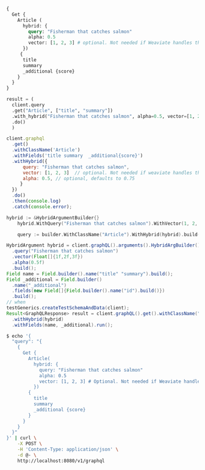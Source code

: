 
<Tabs groupId="languages">
<TabItem value="graphql" label="GraphQL">

```graphql
{
  Get {
    Article (
      hybrid: {
        query: "Fisherman that catches salmon"
        alpha: 0.5 
        vector: [1, 2, 3] # optional. Not needed if Weaviate handles the vectorization. If you provide your own embeddings, put the vector query here.
      })
     {
      title
      summary
      _additional {score}
    }
  }
}
```

</TabItem>
<TabItem value="py" label="Python">

```python
result = (
  client.query
  .get("Article", ["title", "summary"])
  .with_hybrid("Fisherman that catches salmon", alpha=0.5, vector=[1, 2, 3])
  .do()
  )
```

</TabItem>
<TabItem value="js" label="JavaScript">

```js
client.graphql
  .get()
  .withClassName('Article')
  .withFields('title summary  _additional{score}')
  .withHybrid({
      query: "Fisherman that catches salmon",
      vector: [1, 2, 3]  // optional. Not needed if weaviate handles the vectorization.
      alpha: 0.5, // optional, defaults to 0.75
     }
  })
  .do()
  .then(console.log)
  .catch(console.error);
```

</TabItem>
<TabItem value="go" label="Go">

```go
hybrid := &HybridArgumentBuilder{}
	hybrid.WithQuery("Fisherman that catches salmon").WithVector(1, 2, 3).WithAlpha(0.5)

	query := builder.WithClassName("Article").WithHybrid(hybrid).build()
```

</TabItem>
<TabItem value="java" label="Java">

```java
HybridArgument hybrid = client.graphQL().arguments().HybridArgBuilder()
  .query("Fisherman that catches salmon")
  .vector(Float[]{1f,2f,3f})
  .alpha(0.5f)
  .build();
Field name = Field.builder().name("title" "summary").build();
Field _additional = Field.builder()
  .name("_additional")
  .fields(new Field[]{Field.builder().name("id").build()})
  .build();
// when
testGenerics.createTestSchemaAndData(client);
Result<GraphQLResponse> result = client.graphQL().get().withClassName("Article")
  .withHybrid(hybrid)
  .withFields(name, _additional).run();
```

</TabItem>
<TabItem value="curl" label="Curl">

```bash
$ echo '{ 
  "query": "{
    {
      Get {
        Article(
          hybrid: {
            query: "Fisherman that catches salmon"
            alpha: 0.5
            vector: [1, 2, 3] # Optional. Not needed if Weaviate handles the vectorization. If you provide your own embeddings, put the vector query here.  
          })
        {
          title
          summary
          _additional {score}
        }
      }
    }
  }"
}' | curl \
    -X POST \
    -H 'Content-Type: application/json' \
    -d @- \
    http://localhost:8080/v1/graphql
```

</TabItem>
</Tabs>